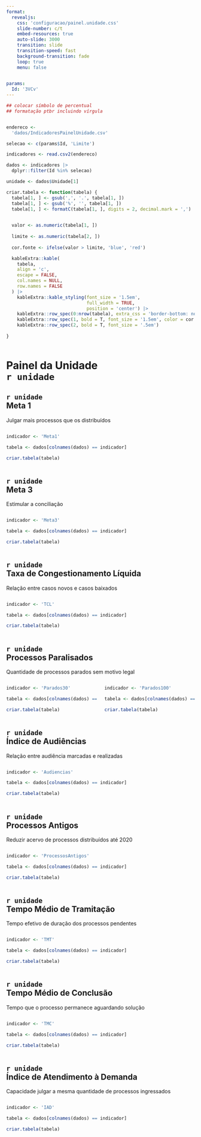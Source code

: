 ```yaml
---
format: 
  revealjs:
    css: 'configuracao/painel.unidade.css'
    slide-number: c/t
    embed-resources: true
    auto-slide: 3000
    transition: slide
    transition-speed: fast
    background-transition: fade
    loop: true
    menu: false
    

params:
  Id: '3VCv'
---
```


```r

## colocar símbolo de percentual
## formatação ptbr incluindo vírgula


endereco <-
  'dados/IndicadoresPainelUnidade.csv'

selecao <- c(params$Id, 'Limite')

indicadores <- read.csv2(endereco)

dados <- indicadores |> 
  dplyr::filter(Id %in% selecao)

unidade <- dados$Unidade[1]

criar.tabela <- function(tabela) {
  tabela[1, ] <- gsub(',', '.', tabela[1, ])
  tabela[1, ] <- gsub('%', '', tabela[1, ])
  tabela[1, ] <- formatC(tabela[1, ], digits = 2, decimal.mark = ',')
  

  valor <- as.numeric(tabela[1, ])
  
  limite <- as.numeric(tabela[2, ])
  
  cor.fonte <- ifelse(valor > limite, 'blue', 'red')

  kableExtra::kable(
    tabela,
    align = 'c',
    escape = FALSE,
    col.names = NULL,
    row.names = FALSE
  ) |>
    kableExtra::kable_styling(font_size = '1.5em',
                              full_width = TRUE,
                              position = 'center') |>
    kableExtra::row_spec(0:nrow(tabela), extra_css = 'border-bottom: none;') |>
    kableExtra::row_spec(1, bold = T, font_size = '1.5em', color = cor.fonte) |>
    kableExtra::row_spec(2, bold = T, font_size = '.5em')
  
} 



```

# Painel da Unidade <br> `r unidade` {background-image="imagens/0.painel.unidade.png" background-opacity=".2"}

## `r unidade` <br> Meta 1 {background-image="imagens/1.TJRR.png" background-opacity=".2"}

Julgar mais processos que os distribuídos

::: {.columns}
::: {.column width="100%"}
```r

indicador <- 'Meta1'

tabela <- dados[colnames(dados) == indicador]

criar.tabela(tabela)


```
:::

:::

## `r unidade` <br> Meta 3 {background-image="imagens/1.TJRR.png" background-opacity=".2"}

Estimular a conciliação

::: {.columns}
::: {.column width="100%"}
```r

indicador <- 'Meta3'

tabela <- dados[colnames(dados) == indicador]

criar.tabela(tabela)


```
:::

:::

## `r unidade` <br> Taxa de Congestionamento Líquida {background-image="imagens/1.TJRR.png" background-opacity=".2"}

Relação entre casos novos e casos baixados

::: {.columns}
::: {.column width="100%"}
```r

indicador <- 'TCL'

tabela <- dados[colnames(dados) == indicador]

criar.tabela(tabela)


```
:::

:::

## `r unidade` <br> Processos Paralisados {background-image="imagens/1.TJRR.png" background-opacity=".2"}

Quantidade de processos parados sem motivo legal

::: {.columns}
::: {.column width="50%"}
```r

indicador <- 'Parados30'

tabela <- dados[colnames(dados) == indicador]

criar.tabela(tabela)


```
:::

::: {.column width="50%"}
```r

indicador <- 'Parados100'

tabela <- dados[colnames(dados) == indicador]

criar.tabela(tabela)


```
:::
:::

## `r unidade` <br> Índice de Audiências {background-image="imagens/1.TJRR.png" background-opacity=".2"}

Relação entre audiência marcadas e realizadas

::: {.columns}
::: {.column width="100%"}

```r

indicador <- 'Audiencias'

tabela <- dados[colnames(dados) == indicador]

criar.tabela(tabela)


```
:::

:::

## `r unidade` <br> Processos Antigos {background-image="imagens/1.TJRR.png" background-opacity=".2"}

Reduzir acervo de processos distribuídos até 2020


::: {.columns}
::: {.column width="100%"}

```r

indicador <- 'ProcessosAntigos'

tabela <- dados[colnames(dados) == indicador]

criar.tabela(tabela)


```
:::

:::

## `r unidade` <br> Tempo Médio de Tramitação {background-image="imagens/1.TJRR.png" background-opacity=".2"}

Tempo efetivo de duração dos processos pendentes

::: {.columns}
::: {.column width="100%"}

```r

indicador <- 'TMT'

tabela <- dados[colnames(dados) == indicador]

criar.tabela(tabela)


```
:::

:::

## `r unidade` <br> Tempo Médio de Conclusão {background-image="imagens/1.TJRR.png" background-opacity=".2"}

Tempo que o processo permanece aguardando solução

::: {.columns}
::: {.column width="100%"}

```r

indicador <- 'TMC'

tabela <- dados[colnames(dados) == indicador]

criar.tabela(tabela)


```
:::

:::

## `r unidade` <br> Índice de Atendimento à Demanda {background-image="imagens/1.TJRR.png" background-opacity=".2"}

Capacidade julgar a mesma quantidade de processos ingressados

::: {.columns}
::: {.column width="100%"}

```r

indicador <- 'IAD'

tabela <- dados[colnames(dados) == indicador]

criar.tabela(tabela)


```
:::

:::